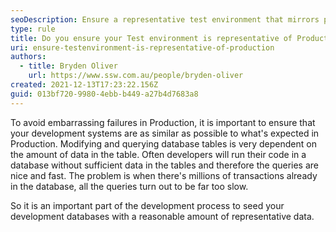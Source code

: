 ```yaml
---
seoDescription: Ensure a representative test environment that mirrors production to avoid surprises and optimize performance.
type: rule
title: Do you ensure your Test environment is representative of Production?
uri: ensure-testenvironment-is-representative-of-production
authors:
  - title: Bryden Oliver
    url: https://www.ssw.com.au/people/bryden-oliver
created: 2021-12-13T17:23:22.156Z
guid: 013bf720-9980-4ebb-b449-a27b4d7683a8
---
```


To avoid embarrassing failures in Production, it is important to ensure that your development systems are as similar as possible to what's expected in Production.
Modifying and querying database tables is very dependent on the amount of data in the table. Often developers will run their code in a database without sufficient data in the tables and therefore the queries are nice and fast. The problem is when there's millions of transactions already in the database, all the queries turn out to be far too slow.

So it is an important part of the development process to seed your development databases with a reasonable amount of representative data.